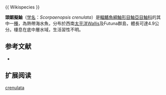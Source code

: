 {{Speciesbox
| name = 頭鋸擬鮋
| image = 
| image_width = 250px
| status = NE
| status_system = IUCN3.1
| genus = Scorpaenopsis
| species = crenulata
| authority =  [[Motomura_&_Causse|Motomura & Causse]], 2011 
| synonyms = 
}}{{ Wikispecies }}

'''頭鋸擬鮋'''（[[学名|学名]]：''Scorpaenopsis crenulata''）是[[輻鰭魚綱|輻鰭魚綱]][[鮋形目|鮋形目]][[鮋亞目|鮋亞目]][[鮋科|鮋科]]的其中一[[種|種]]，為熱帶海水魚，分布於西南[[太平洋|太平洋]]Wallis及Futuna群島，體長可達4.9公分。棲息在底中層水域，生活習性不明。
==参考文献==
*{{FishBase_species|genus=Scorpaenopsis|species=crenulata|year=2014|month=7}}

== 扩展阅读 ==
{{refbegin}}
{{wikispecies-inline|Scorpaenopsis crenulata|頭鋸擬鮋}}
{{refend}}
{{Taxonbar|from=Q5521773}}

[[Category:擬鮋屬|crenulata]]


{{鮋形目小作品}}